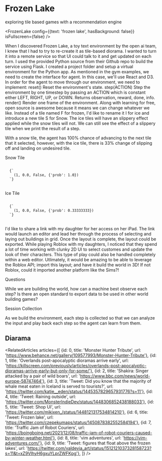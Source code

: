 

<Meta title='menu/organisms/frozen lake' />

# Frozen Lake

<Subtitle>exploring tile based games with a recommendation engine</Subtitle>

<FrozenLake config={{text: 'frozen lake', hasBackground: false}} isFullscreen={false} />

<Paragraph>
When I discovered <Link url='https://gym.openai.com/envs/FrozenLake-v0/'>Frozen Lake</Link>, a <Link url='https://gym.openai.com/envs/#toy_text'>toy text environment</Link> by the open ai team, I knew that I had to try to re-create it as tile-based <Link url='https://twitter.com/LootBndt/status/1406551232861413376'>diorama.</Link> I wanted to turn it into a remote service so that UI could talk to it and get updated on each turn.  
</Paragraph>
<Paragraph>
I used the provided Python source from their Github repo to build the service using Flask. I created a project folder and setup a virtual environment for the Python app.
</Paragraph>
<Paragraph>
As mentioned in the <Link url='https://github.com/openai/gym#examples'>gym examples</Link>, we need to create the interface for agent. In this case, we'll use React and D3.
</Paragraph>
<Paragraph>
In order for the agent to move through our environment, we need to implement:
</Paragraph>
<List>
  <ListItem>
    <Paragraph><Bold>reset()</Bold> Reset the environment's state.</Paragraph>
  </ListItem>
  <ListItem>
    <Paragraph><Bold>step(ACTION)</Bold> Step the environment by one timestep by passing an ACTION which is constant either LEFT, RIGHT, UP, or DOWN. Returns observation, reward, done, info. 
    </Paragraph>
  </ListItem>
  <ListItem>
    <Paragraph>
    <Bold>render()</Bold> Render one frame of the environment.
    </Paragraph>
  </ListItem>
</List>
<Paragraph>
  Along with learning for free, open source is awesome because it means we can change whatever we like. Instead of a tile named F for frozen, I'd like to rename it I for ice and introduce a new tile S for Snow. The ice tiles will have an slippery effect applied while the snow tiles will not. 
</Paragraph>
<Paragraph>We can still see the effect of a slippery tile when we print the result of a step.
</Paragraph>

<Paragraph>With a snow tile, the agent has 100% chance of advancing to the next tile that it selected, however, with the ice tile, there is 33% change of slipping off and landing on undesired tile. 
</Paragraph>

<div>
  Snow Tile
<pre>
<code className='language-javascript'>
  {`
    (1, 0.0, False, {'prob': 1.0})
  `}
</code>
</pre>
Ice Tile
<pre>
<code className='language-javascript'>
  {`
    (1, 0.0, False, {'prob': 0.33333333})
  `}
</code>
</pre>
  </div>

<Paragraph>
I'd like to share a link with my daughter for her access on her iPad. The link would launch an editor and lead her through the process of selecting and laying out buildings in grid. Once the layout is complete, the layout could be exported.  
</Paragraph>

<Paragraph>
While playing Roblox with my daughters, I noticed that they spend a lot of time working with clunky 2D UI to select customes and update the look of their characters. This type of play could also be handled completely within a web editor.
</Paragraph>

<Paragraph>
Utlimately, it would be amazing to be able to leverage the Roblox API; import this layout; and have it build the world in 3D!
If not Roblox, could it imported another platform like the Sims?! 
</Paragraph>

<SubHeadline>Questions</SubHeadline>

<Paragraph>
While we are building the world, how can a machine best observe each step?  
</Paragraph>

<Paragraph>
Is there an open standard to export data to be used in other world building games? 
</Paragraph>

<SubHeadline>Session Collection</SubHeadline>

<Paragraph>
As we build the environment, each step is collected so that we can analyze the input and play back each step so the agent can learn from them.
</Paragraph>


<h2>Diarama</h2>



<RelatedArticles articles={[
    {id: 0, title: 'Monster Hunter Tribute', url: 'https://www.behance.net/gallery/109577993/Monster-Hunter-Tribute'},
    {id: 1, title: 'Overlands post-apocalyptic dioramas arrive early', url: 'https://killscreen.com/previously/articles/overlands-post-apocalyptic-dioramas-arrive-early-but-only-for-some/'},
    {id: 2, title: 'Shakira: Singer attacked by a pair of wild boars', url: 'https://www.bbc.com/news/world-europe-58747464'},
    {id: 3, title: 'Tweet: Did you know that the majority of whale meat eaten in Iceland is served to tourists?', url: 'https://twitter.com/katie__eden/status/1445357829657931776?s=11'},
    {id: 4, title: 'Tweet: Raining outside', url: 'https://twitter.com/MonsterIndieDev/status/1448306852438188033'},
    {id: 5, title: 'Tweet: Shop UI', url: 'https://twitter.com/mikixen_/status/1448121317534814210'},
    {id: 6, title: 'Tweet: Frozen lake', url: 'https://twitter.com/czepekumaps/status/1450878382552584194'},
    {id: 7, title: 'Traffic Jam of Robot Couriers', url: 'https://boingboing.net/2021/12/08/traffic-jam-of-robot-couriers-caused-by-winter-weather.html'},
    {id: 8, title: 'vim adventures', url: 'https://vim-adventures.com/'},
    {id: 9, title: 'Tweet: figures that float above the frozen lakes', url: 'https://twitter.com/valdevia_art/status/1512121037328158723?s=11&t=xZ9VIhyH6gxuYLprZWFKpg'},
]} />


